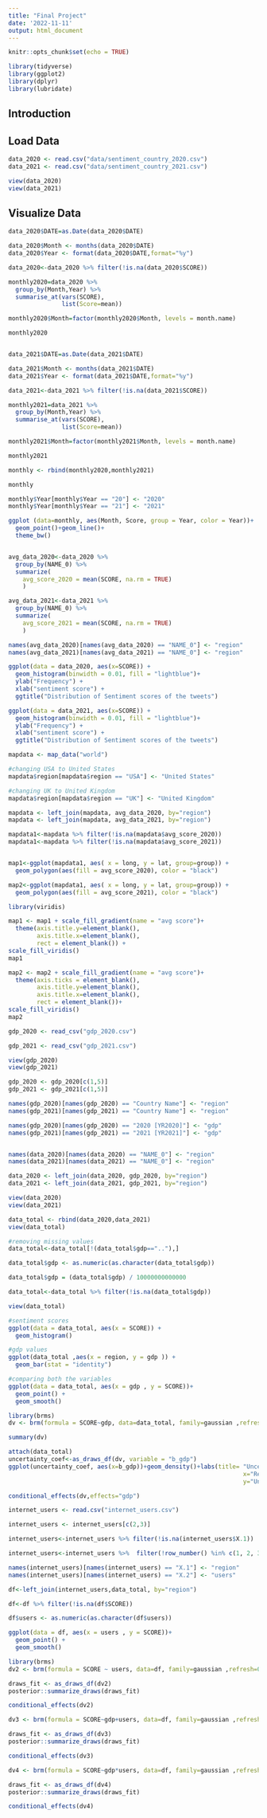 ```yaml
---
title: "Final Project"
date: '2022-11-11'
output: html_document
---
```


```r
knitr::opts_chunk$set(echo = TRUE)

library(tidyverse)
library(ggplot2)
library(dplyr)
library(lubridate)
```

## Introduction




## Load Data

```r
data_2020 <- read.csv("data/sentiment_country_2020.csv")
data_2021 <- read.csv("data/sentiment_country_2021.csv")
```


```r
view(data_2020)
view(data_2021)
```

## Visualize Data

```r

data_2020$DATE=as.Date(data_2020$DATE)

data_2020$Month <- months(data_2020$DATE)
data_2020$Year <- format(data_2020$DATE,format="%y")

data_2020<-data_2020 %>% filter(!is.na(data_2020$SCORE))

monthly2020=data_2020 %>% 
  group_by(Month,Year) %>% 
  summarise_at(vars(SCORE),
               list(Score=mean))

monthly2020$Month=factor(monthly2020$Month, levels = month.name)

monthly2020


data_2021$DATE=as.Date(data_2021$DATE)

data_2021$Month <- months(data_2021$DATE)
data_2021$Year <- format(data_2021$DATE,format="%y")

data_2021<-data_2021 %>% filter(!is.na(data_2021$SCORE))

monthly2021=data_2021 %>% 
  group_by(Month,Year) %>% 
  summarise_at(vars(SCORE),
               list(Score=mean))

monthly2021$Month=factor(monthly2021$Month, levels = month.name)

monthly2021

monthly <- rbind(monthly2020,monthly2021)

monthly

monthly$Year[monthly$Year == "20"] <- "2020"
monthly$Year[monthly$Year == "21"] <- "2021"

ggplot (data=monthly, aes(Month, Score, group = Year, color = Year))+
  geom_point()+geom_line()+
  theme_bw()



```


```r

avg_data_2020<-data_2020 %>%
  group_by(NAME_0) %>%
  summarize(
    avg_score_2020 = mean(SCORE, na.rm = TRUE)
    )

avg_data_2021<-data_2021 %>%
  group_by(NAME_0) %>%
  summarize(
    avg_score_2021 = mean(SCORE, na.rm = TRUE)
    )

names(avg_data_2020)[names(avg_data_2020) == "NAME_0"] <- "region"
names(avg_data_2021)[names(avg_data_2021) == "NAME_0"] <- "region"

```


```r
ggplot(data = data_2020, aes(x=SCORE)) + 
  geom_histogram(binwidth = 0.01, fill = "lightblue")+ 
  ylab("Frequency") + 
  xlab("sentiment score") +
  ggtitle("Distribution of Sentiment scores of the tweets")

ggplot(data = data_2021, aes(x=SCORE)) + 
  geom_histogram(binwidth = 0.01, fill = "lightblue")+ 
  ylab("Frequency") + 
  xlab("sentiment score") +
  ggtitle("Distribution of Sentiment scores of the tweets")
```

```r
mapdata <- map_data("world") 

#changing USA to United States
mapdata$region[mapdata$region == "USA"] <- "United States"

#changing UK to United Kingdom
mapdata$region[mapdata$region == "UK"] <- "United Kingdom"

mapdata <- left_join(mapdata, avg_data_2020, by="region")
mapdata <- left_join(mapdata, avg_data_2021, by="region")

mapdata1<-mapdata %>% filter(!is.na(mapdata$avg_score_2020))
mapdata1<-mapdata %>% filter(!is.na(mapdata$avg_score_2021))


map1<-ggplot(mapdata1, aes( x = long, y = lat, group=group)) +
  geom_polygon(aes(fill = avg_score_2020), color = "black")

map2<-ggplot(mapdata1, aes( x = long, y = lat, group=group)) +
  geom_polygon(aes(fill = avg_score_2021), color = "black")

library(viridis)

map1 <- map1 + scale_fill_gradient(name = "avg score")+
  theme(axis.title.y=element_blank(),
        axis.title.x=element_blank(),
        rect = element_blank()) +
scale_fill_viridis()
map1

map2 <- map2 + scale_fill_gradient(name = "avg score")+
  theme(axis.ticks = element_blank(),
        axis.title.y=element_blank(),
        axis.title.x=element_blank(),
        rect = element_blank())+
scale_fill_viridis()
map2
```


```r

gdp_2020 <- read_csv("gdp_2020.csv")

gdp_2021 <- read_csv("gdp_2021.csv")

view(gdp_2020)
view(gdp_2021)

gdp_2020 <- gdp_2020[c(1,5)]
gdp_2021 <- gdp_2021[c(1,5)]

names(gdp_2020)[names(gdp_2020) == "Country Name"] <- "region"
names(gdp_2021)[names(gdp_2021) == "Country Name"] <- "region"

names(gdp_2020)[names(gdp_2020) == "2020 [YR2020]"] <- "gdp"
names(gdp_2021)[names(gdp_2021) == "2021 [YR2021]"] <- "gdp"


names(data_2020)[names(data_2020) == "NAME_0"] <- "region"
names(data_2021)[names(data_2021) == "NAME_0"] <- "region"

data_2020 <- left_join(data_2020, gdp_2020, by="region")
data_2021 <- left_join(data_2021, gdp_2021, by="region")

view(data_2020)
view(data_2021)

data_total <- rbind(data_2020,data_2021)
view(data_total)

```




```r

#removing missing values
data_total<-data_total[!(data_total$gdp==".."),]

data_total$gdp <- as.numeric(as.character(data_total$gdp))

data_total$gdp = (data_total$gdp) / 10000000000000

data_total<-data_total %>% filter(!is.na(data_total$gdp))

view(data_total)

#sentiment scores
ggplot(data = data_total, aes(x = SCORE)) + 
  geom_histogram()

#gdp values
ggplot(data_total ,aes(x = region, y = gdp )) +  
  geom_bar(stat = "identity")

#comparing both the variables
ggplot(data = data_total, aes(x = gdp , y = SCORE))+ 
  geom_point() + 
  geom_smooth()
```
```r

library(brms)
dv <- brm(formula = SCORE~gdp, data=data_total, family=gaussian ,refresh=0)

```

```r
summary(dv)
```

```r
attach(data_total)
uncertainty_coef<-as_draws_df(dv, variable = "b_gdp")
ggplot(uncertainty_coef, aes(x=b_gdp))+geom_density()+labs(title= "Uncertainty in regression coefficient",
                                                                  x="Regression Coefficient",
                                                                  y="Uncertainty")
```

```r
conditional_effects(dv,effects="gdp")
```


```r
internet_users <- read.csv("internet_users.csv")

internet_users <- internet_users[c(2,3)]

internet_users<-internet_users %>% filter(!is.na(internet_users$X.1))

internet_users<-internet_users %>%  filter(!row_number() %in% c(1, 2, 3, 4))

names(internet_users)[names(internet_users) == "X.1"] <- "region"
names(internet_users)[names(internet_users) == "X.2"] <- "users"

df<-left_join(internet_users,data_total, by="region")

df<-df %>% filter(!is.na(df$SCORE))

df$users <- as.numeric(as.character(df$users))

ggplot(data = df, aes(x = users , y = SCORE))+ 
  geom_point() + 
  geom_smooth()

```
```r

library(brms)
dv2 <- brm(formula = SCORE ~ users, data=df, family=gaussian ,refresh=0)

```

```r
draws_fit <- as_draws_df(dv2)
posterior::summarize_draws(draws_fit)
```

```r
conditional_effects(dv2)
```

```r
dv3 <- brm(formula = SCORE~gdp+users, data=df, family=gaussian ,refresh=0)
```
```r
draws_fit <- as_draws_df(dv3)
posterior::summarize_draws(draws_fit)
```
```r
conditional_effects(dv3)
```

```r
dv4 <- brm(formula = SCORE~gdp*users, data=df, family=gaussian ,refresh=0)
```

```r
draws_fit <- as_draws_df(dv4)
posterior::summarize_draws(draws_fit)
```

```r
conditional_effects(dv4)
```



